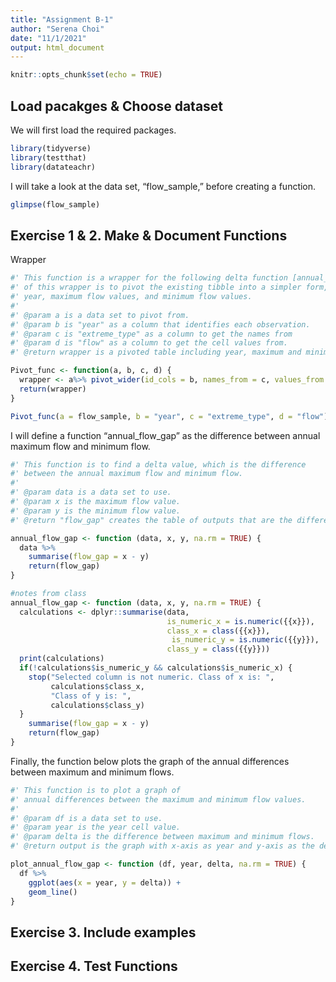```yaml
---
title: "Assignment B-1"
author: "Serena Choi"
date: "11/1/2021"
output: html_document
---
```


```r
knitr::opts_chunk$set(echo = TRUE)
```

## Load pacakges & Choose dataset

We will first load the required packages. 
```r
library(tidyverse)
library(testthat)
library(datateachr)
```
I will take a look at the data set, "flow_sample," before creating a function. 

```r
glimpse(flow_sample)
```

## Exercise 1 & 2. Make & Document Functions 


Wrapper
```r
#' This function is a wrapper for the following delta function [annual_flow_gap] below. The purpose
#' of this wrapper is to pivot the existing tibble into a simpler form, containing
#' year, maximum flow values, and minimum flow values.
#'
#' @param a is a data set to pivot from. 
#' @param b is "year" as a column that identifies each observation. 
#' @param c is "extreme_type" as a column to get the names from 
#' @param d is "flow" as a column to get the cell values from. 
#' @return wrapper is a pivoted table including year, maximum and minimum flow values. 

Pivot_func <- function(a, b, c, d) {
  wrapper <- a%>% pivot_wider(id_cols = b, names_from = c, values_from = d)
  return(wrapper)
}
```

```r
Pivot_func(a = flow_sample, b = "year", c = "extreme_type", d = "flow")
```


I will define a function "annual_flow_gap" as the difference between annual maximum flow and minimum flow.
```r
#' This function is to find a delta value, which is the difference
#' between the annual maximum flow and minimum flow. 
#'
#' @param data is a data set to use. 
#' @param x is the maximum flow value. 
#' @param y is the minimum flow value. 
#' @return "flow_gap" creates the table of outputs that are the difference between maximum and minimum flows for each year. 

annual_flow_gap <- function (data, x, y, na.rm = TRUE) {
  data %>%
    summarise(flow_gap = x - y) 
    return(flow_gap)
}
```


```r
#notes from class 
annual_flow_gap <- function (data, x, y, na.rm = TRUE) {
  calculations <- dplyr::summarise(data,
                                   is_numeric_x = is.numeric({{x}}),
                                   class_x = class({{x}}),
                                    is_numeric_y = is.numeric({{y}}),
                                   class_y = class({{y}}))
  print(calculations)
  if(!calculations$is_numeric_y && calculations$is_numeric_x) {
    stop("Selected column is not numeric. Class of x is: ", 
         calculations$class_x, 
         "Class of y is: ",
         calculations$class_y)
  }
    summarise(flow_gap = x - y) 
    return(flow_gap)
}
```
Finally, the function below plots the graph of the annual differences between maximum and minimum flows. 
```r
#' This function is to plot a graph of 
#' annual differences between the maximum and minimum flow values. 
#'
#' @param df is a data set to use. 
#' @param year is the year cell value. 
#' @param delta is the difference between maximum and minimum flows. 
#' @return output is the graph with x-axis as year and y-axis as the delta values. 

plot_annual_flow_gap <- function (df, year, delta, na.rm = TRUE) {
  df %>%
    ggplot(aes(x = year, y = delta)) +
    geom_line()
}
```


## Exercise 3. Include examples

## Exercise 4. Test Functions 